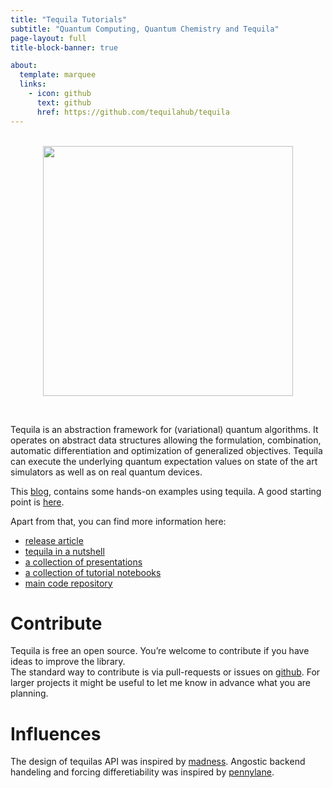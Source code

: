 ```yaml
---
title: "Tequila Tutorials"
subtitle: "Quantum Computing, Quantum Chemistry and Tequila"
page-layout: full
title-block-banner: true

about:
  template: marquee
  links:
    - icon: github
      text: github
      href: https://github.com/tequilahub/tequila
---
```


<br/>
<center>
![](tequila.png){width=400}
</center>
<br/>


Tequila is an abstraction framework for (variational) quantum algorithms.
It operates on abstract data structures allowing the formulation, combination, automatic differentiation and optimization of generalized objectives. Tequila can execute the underlying quantum expectation values on state of the art simulators as well as on real quantum devices.  

This [blog](index.qmd), contains some hands-on examples using tequila. A good starting point is [here](tutorial/tq-get-started/index.qmd).

Apart from that, you can find more information here: 
 
- [release article](https://arxiv.org/abs/2011.03057)  
- [tequila in a nutshell](https://kottmanj.github.io/tequila-in-a-nutshell/#/)   
- [a collection of presentations](https://kottmanj.github.io/talks_and_material/)  
- [a collection of tutorial notebooks](https://github.com/tequilahub/tequila-tutorials)  
- [main code repository](https://github.com/tequilahub/tequila) 

# Contribute

Tequila is free an open source. You're welcome to contribute if you have ideas to improve the library.  
The standard way to contribute is via pull-requests or issues on [github](https://github.com/tequilahub/tequila#how-to-contribute). For larger projects it might be useful to let me know in advance what you are planning.  

# Influences

The design of tequilas API was inspired by [madness](https://arxiv.org/abs/1507.01888). Angostic backend handeling and forcing differetiability was inspired by [pennylane](https://arxiv.org/abs/1811.04968v3).  
